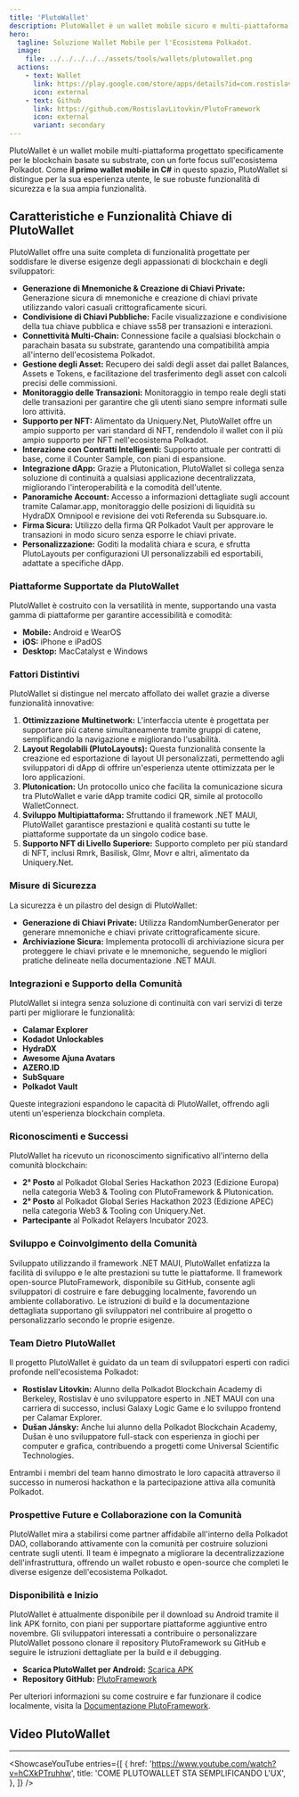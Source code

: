 ```yaml
---
title: 'PlutoWallet'
description: PlutoWallet è un wallet mobile sicuro e multi-piattaforma per Polkadot, con supporto avanzato per gli NFT e integrazione senza soluzione di continuità con le dApp.
hero:
  tagline: Soluzione Wallet Mobile per l'Ecosistema Polkadot.
  image: 
    file: ../../../../../assets/tools/wallets/plutowallet.png
  actions:
    - text: Wallet
      link: https://play.google.com/store/apps/details?id=com.rostislavlitovkin.plutowallet&hl=en
      icon: external
    - text: Github
      link: https://github.com/RostislavLitovkin/PlutoFramework
      icon: external
      variant: secondary
---
```



PlutoWallet è un wallet mobile multi-piattaforma progettato specificamente per le blockchain basate su substrate, con un forte focus sull'ecosistema Polkadot. 
Come **il primo wallet mobile in C#** in questo spazio, PlutoWallet si distingue per la sua esperienza utente, le sue robuste funzionalità di sicurezza e la sua ampia funzionalità.

## Caratteristiche e Funzionalità Chiave di PlutoWallet
PlutoWallet offre una suite completa di funzionalità progettate per soddisfare le diverse esigenze degli appassionati di blockchain e degli sviluppatori:
- **Generazione di Mnemoniche & Creazione di Chiavi Private:** Generazione sicura di mnemoniche e creazione di chiavi private utilizzando valori casuali crittograficamente sicuri.
- **Condivisione di Chiavi Pubbliche:** Facile visualizzazione e condivisione della tua chiave pubblica e chiave ss58 per transazioni e interazioni.
- **Connettività Multi-Chain:** Connessione facile a qualsiasi blockchain o parachain basata su substrate, garantendo una compatibilità ampia all'interno dell'ecosistema Polkadot.
- **Gestione degli Asset:** Recupero dei saldi degli asset dai pallet Balances, Assets e Tokens, e facilitazione del trasferimento degli asset con calcoli precisi delle commissioni.
- **Monitoraggio delle Transazioni:** Monitoraggio in tempo reale degli stati delle transazioni per garantire che gli utenti siano sempre informati sulle loro attività.
- **Supporto per NFT:** Alimentato da Uniquery.Net, PlutoWallet offre un ampio supporto per vari standard di NFT, rendendolo il wallet con il più ampio supporto per NFT nell'ecosistema Polkadot.
- **Interazione con Contratti Intelligenti:** Supporto attuale per contratti di base, come il Counter Sample, con piani di espansione.
- **Integrazione dApp:** Grazie a Plutonication, PlutoWallet si collega senza soluzione di continuità a qualsiasi applicazione decentralizzata, migliorando l'interoperabilità e la comodità dell'utente.
- **Panoramiche Account:** Accesso a informazioni dettagliate sugli account tramite Calamar.app, monitoraggio delle posizioni di liquidità su HydraDX Omnipool e revisione dei voti Referenda su Subsquare.io.
- **Firma Sicura:** Utilizzo della firma QR Polkadot Vault per approvare le transazioni in modo sicuro senza esporre le chiavi private.
- **Personalizzazione:** Goditi la modalità chiara e scura, e sfrutta PlutoLayouts per configurazioni UI personalizzabili ed esportabili, adattate a specifiche dApp.

### Piattaforme Supportate da PlutoWallet
PlutoWallet è costruito con la versatilità in mente, supportando una vasta gamma di piattaforme per garantire accessibilità e comodità:
- **Mobile:** Android e WearOS
- **iOS:** iPhone e iPadOS
- **Desktop:** MacCatalyst e Windows

### Fattori Distintivi
PlutoWallet si distingue nel mercato affollato dei wallet grazie a diverse funzionalità innovative:

1. **Ottimizzazione Multinetwork:** L'interfaccia utente è progettata per supportare più catene simultaneamente tramite gruppi di catene, semplificando la navigazione e migliorando l'usabilità.
2. **Layout Regolabili (PlutoLayouts):** Questa funzionalità consente la creazione ed esportazione di layout UI personalizzati, permettendo agli sviluppatori di dApp di offrire un'esperienza utente ottimizzata per le loro applicazioni.
3. **Plutonication:** Un protocollo unico che facilita la comunicazione sicura tra PlutoWallet e varie dApp tramite codici QR, simile al protocollo WalletConnect.
4. **Sviluppo Multipiattaforma:** Sfruttando il framework .NET MAUI, PlutoWallet garantisce prestazioni e qualità costanti su tutte le piattaforme supportate da un singolo codice base.
5. **Supporto NFT di Livello Superiore:** Supporto completo per più standard di NFT, inclusi Rmrk, Basilisk, Glmr, Movr e altri, alimentato da Uniquery.Net.

### Misure di Sicurezza
La sicurezza è un pilastro del design di PlutoWallet:

- **Generazione di Chiavi Private:** Utilizza RandomNumberGenerator per generare mnemoniche e chiavi private crittograficamente sicure.
- **Archiviazione Sicura:** Implementa protocolli di archiviazione sicura per proteggere le chiavi private e le mnemoniche, seguendo le migliori pratiche delineate nella documentazione .NET MAUI.

### Integrazioni e Supporto della Comunità
PlutoWallet si integra senza soluzione di continuità con vari servizi di terze parti per migliorare le funzionalità:

- **Calamar Explorer**
- **Kodadot Unlockables**
- **HydraDX**
- **Awesome Ajuna Avatars**
- **AZERO.ID**
- **SubSquare**
- **Polkadot Vault**

Queste integrazioni espandono le capacità di PlutoWallet, offrendo agli utenti un'esperienza blockchain completa.

### Riconoscimenti e Successi
PlutoWallet ha ricevuto un riconoscimento significativo all'interno della comunità blockchain:

- **2° Posto** al Polkadot Global Series Hackathon 2023 (Edizione Europa) nella categoria Web3 & Tooling con PlutoFramework & Plutonication.
- **2° Posto** al Polkadot Global Series Hackathon 2023 (Edizione APEC) nella categoria Web3 & Tooling con Uniquery.Net.
- **Partecipante** al Polkadot Relayers Incubator 2023.

### Sviluppo e Coinvolgimento della Comunità
Sviluppato utilizzando il framework .NET MAUI, PlutoWallet enfatizza la facilità di sviluppo e le alte prestazioni su tutte le piattaforme. Il framework open-source PlutoFramework, disponibile su GitHub, consente agli sviluppatori di costruire e fare debugging localmente, favorendo un ambiente collaborativo. Le istruzioni di build e la documentazione dettagliata supportano gli sviluppatori nel contribuire al progetto o personalizzarlo secondo le proprie esigenze.

### Team Dietro PlutoWallet
Il progetto PlutoWallet è guidato da un team di sviluppatori esperti con radici profonde nell'ecosistema Polkadot:
- **Rostislav Litovkin:** Alunno della Polkadot Blockchain Academy di Berkeley, Rostislav è uno sviluppatore esperto in .NET MAUI con una carriera di successo, inclusi Galaxy Logic Game e lo sviluppo frontend per Calamar Explorer.
- **Dušan Jánsky:** Anche lui alunno della Polkadot Blockchain Academy, Dušan è uno sviluppatore full-stack con esperienza in giochi per computer e grafica, contribuendo a progetti come Universal Scientific Technologies.

Entrambi i membri del team hanno dimostrato le loro capacità attraverso il successo in numerosi hackathon e la partecipazione attiva alla comunità Polkadot.

### Prospettive Future e Collaborazione con la Comunità
PlutoWallet mira a stabilirsi come partner affidabile all'interno della Polkadot DAO, collaborando attivamente con la comunità per costruire soluzioni centrate sugli utenti. Il team è impegnato a migliorare la decentralizzazione dell'infrastruttura, offrendo un wallet robusto e open-source che completi le diverse esigenze dell'ecosistema Polkadot.

### Disponibilità e Inizio
PlutoWallet è attualmente disponibile per il download su Android tramite il link APK fornito, con piani per supportare piattaforme aggiuntive entro novembre. Gli sviluppatori interessati a contribuire o personalizzare PlutoWallet possono clonare il repository PlutoFramework su GitHub e seguire le istruzioni dettagliate per la build e il debugging.
- **Scarica PlutoWallet per Android:** [Scarica APK](https://rostislavlitovkin.pythonanywhere.com/downloadplutowallet)
- **Repository GitHub:** [PlutoFramework](https://github.com/RostislavLitovkin/PlutoFramework)

Per ulteriori informazioni su come costruire e far funzionare il codice localmente, visita la [Documentazione PlutoFramework](https://docs.microsoft.com/en-us/dotnet/maui/get-started/first-app?tabs=vswin&pivots=devices-android).

## Video PlutoWallet
------------
<ShowcaseYouTube
  entries={[
    {
      href: 'https://www.youtube.com/watch?v=hCXkPTruhhw',
      title: 'COME PLUTOWALLET STA SEMPLIFICANDO L\'UX',
    },
  ]} />

